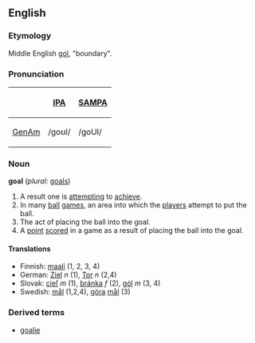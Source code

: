 ==English==
===Etymology===
Middle English [[gol]], "boundary".  

===Pronunciation===
{| border=1 cellpadding=5
! !! [[w:IPA|IPA]] !! [[w:SAMPA|SAMPA]]
|-
! [[GenAm]]
| /ɡoʊl/ || /goUl/
|}


===Noun===
'''goal''' (''plural:'' [[goals]])

# A result one is [[attempt]]ing to [[achieve]].
# In many [[ball]] [[game]]s, an area into which the [[player]]s attempt to put the ball.
# The act of placing the ball into the goal.
# A [[point]] [[score]]d in a game as a result of placing the ball into the goal.

====Translations====
*Finnish: [[maali]] (1, 2, 3, 4)
*German: [[Ziel]] ''n'' (1), [[Tor]] ''n'' (2,4)
*Slovak: [[cieľ]] ''m'' (1), [[bránka]] ''f'' (2), [[gól]] ''m'' (3, 4)
*Swedish: [[mål]] (1,2,4), [[göra]] [[mål]] (3)

===Derived terms===
*[[goalie]]